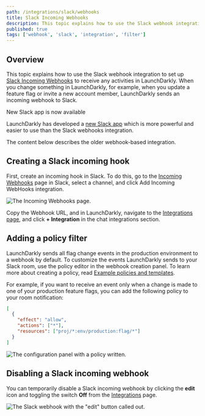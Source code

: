 ```yaml
---
path: /integrations/slack/webhooks
title: Slack Incoming Webhooks
description: This topic explains how to use the Slack webhook integration to set up Slack Incoming Webhooks to receive any activities in LaunchDarkly.
published: true
tags: ['webhook', 'slack', 'integration', 'filter']
---
```


## Overview

This topic explains how to use the Slack webhook integration to set up [Slack Incoming Webhooks](https://api.slack.com/messaging/webhooks) to receive any activities in LaunchDarkly. When you change something in LaunchDarkly, for example, when you update a feature flag or invite a new account member, LaunchDarkly sends an incoming webhook to Slack.

<Callout intent="info">
  <CalloutTitle>New Slack app is now available</CalloutTitle>
  <CalloutDescription>

LaunchDarkly has developed a [new Slack app](/integrations/slack) which is more powerful and easier to use than the Slack webhooks integration.

  </CalloutDescription>
</Callout>

The content below describes the older webhook-based integration.

## Creating a Slack incoming hook

First, create an incoming hook in Slack. To do this, go to the [Incoming Webhooks](https://my.slack.com/services/new/incoming-webhook/) page in Slack, select a channel, and click Add Incoming WebHooks integration.

![The Incoming Webhooks page.](slack-webhooks-add.png)

Copy the Webhook URL, and in LaunchDarkly, navigate to the [Integrations page](https://app.launchdarkly.com/integrations), and click **+ Integration** in the chat integrations section.

## Adding a policy filter

LaunchDarkly sends all flag change events in the production environment to a webhook by default. To customize the events LaunchDarkly sends to your Slack room, use the policy editor in the webhook creation panel. To learn more about creating a policy, read [Example policies and templates](/home/members/example-policies).

For example, if you want to receive an event only when a change is made to one of your production feature flags, you can add the following policy to your room notification:

<CodeSample>
<CSTab label="Policy">

```json
[
  {
    "effect": "allow",
    "actions": ["*"],
    "resources": ["proj/*:env/production:flag/*"]
  }
]
```

</CSTab>
</CodeSample>

![The configuration panel with a policy written.](integrations-slack-webhook-create-with-policy.png)

## Disabling a Slack incoming webhook

You can temporarily disable a Slack incoming webhook by clicking the **edit** icon and toggling the switch **Off** from the [Integrations](https://app.launchdarkly.com/integrations) page.

![The Slack webhook with the "edit" button called out.](slack-webhooks-toggle-callout.png)
